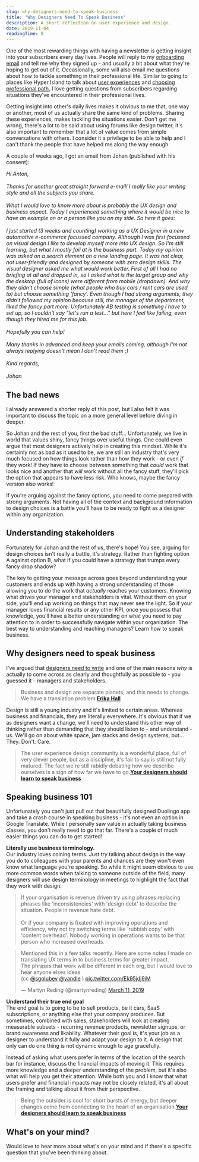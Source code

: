 ```yaml
---
slug: why-designers-need-to-speak-business
title: "Why Designers Need To Speak Business"
description: A short reflection on user experience and design.
date: 2019-11-04
readingTime: 8
---
```


One of the most rewarding things with having a newsletter is getting insight into your subscribers every day lives. People will reply to my <a href="/newsletter-ux/">onboarding email</a> and tell me why they signed up - and usually a bit about what they're hoping to get out of it. Occasionally, some will also email me questions about how to tackle something in their professional life. Similar to going to places like Hyper Island to talk about <a href="/whatsux/">user experiences</a> and <a href="/professional-path/">choosing professional path</a>, I love getting questions from subscribers regarding situations they've encountered in their professional lives.

Getting insight into other's daily lives makes it obvious to me that, one way or another, most of us actually share the same kind of problems. Sharing these experiences, makes tackling the situations easier. Don't get me wrong, there's a lot to be said about using forums like design twitter, it's also important to remember that a lot of value comes from simple conversations with others. I consider it a privilege to be able to help and I can't thank the people that have helped me along the way enough.

A couple of weeks ago, I got an email from Johan (published with his consent):

_Hi Anton,
<br /><br />
Thanks for another great straight forward e-mail! I really like your writing style and all the subjects you share.
<br /><br />
What I would love to know more about is probably the UX design and business aspect. Today I experienced something where it would be nice to have an example on or a person like you on my side. So here it goes:<br /><br />
I just started (3 weeks and counting) working as a UX Designer in a new automotive e-commerce focussed company. Although I was first focussed on visual design I like to develop myself more into UX design. So I'm still learning, but what I mostly fail at is the business part. Today my opinion was asked on a search element on a new landing page. It was not clear, not user-friendly and designed by someone with zero design skills. The visual designer asked me what would work better. First of all I had no briefing at all and dropped in, so I asked what is the target group and why the desktop (full of icons) were different from mobile (dropdown). And why they didn't choose simple (what people who buy cars / rent cars are used to) but choose something 'fancy'. Even though I had strong arguments, they didn't followed my opinion because still, the manager of the department, liked the fancy part more. Unfortunately AB testing is something I have to set up, so I couldn't say "let's run a test..." but here I feel like failing, even though they hired me for this job.<br /><br />
Hopefully you can help!<br /><br />
Many thanks in advanced and keep your emails coming, although I'm not always replying doesn't mean I don't read them ;)<br /><br />
Kind regards,<br /><br />
Johan_

## The bad news

I already answered a shorter reply of this post, but I also felt it was important to discuss the topic on a more general level before diving in deeper.

So Johan and the rest of you, first the bad stuff... Unfortunately, we live in world that values shiny, fancy things over useful things. One could even argue that most designers actively help in creating this mindset. While it's certainly not as bad as it used to be, we are still an industry that's very much focused on how things look rather than how they work - or even *if* they work! If they have to choose between something that *could* work that looks nice and another that *will* work without all the fancy stuff, they'll pick the option that appears to have less risk. Who knows, maybe the fancy version also works!

If you're arguing against the fancy options, you need to come prepared with strong arguments. Not having all of the context and background information to design choices is a battle you'll have to be ready to fight as a designer within any organization.

## Understanding stakeholders

Fortunately for Johan and the rest of us, there's hope! You see, arguing for design choices isn't really a battle, it's strategy. Rather than fighting option A against option B, what if you could have a strategy that trumps every fancy drop shadow?

The key to getting your message across goes beyond understanding your customers and ends up with having a strong understanding of those allowing you to do the work that *actually* reaches your customers. Knowing what drives your manager and stakeholders is vital. Without them on your side, you'll end up working on things that may never see the light. So if your manager loves financial results or any other KPI, once you possess that knowledge, you'll have a better understanding on what you need to pay attention to in order to successfully navigate within your organization. The best way to understanding and reaching managers? Learn how to speak business.

## Why designers need to speak business

I've argued that <a href="/designers-write/">designers need to write</a> and one of the main reasons *why* is actually to come across as clearly and thoughtfully as possible to - you guessed it - managers and stakeholders.

>Business and design are separate planets, and this needs to change. We have a translation problem.**<a href="https://twitter.com/mulegirl">Erika Hall</a>**

Design is still a young industry and it's limited to certain areas. Whereas business and financials, they are literally everywhere. It's obvious that if we as designers want a change, we'll need to understand this other way of thinking rather than demanding that they should listen to - and understand - us. We'll go on about white space, jam stacks and design systems, but... They. Don't. Care.

>The user experience design community is a wonderful place, full of very clever people, but as a discipline, it's fair to say is still not fully matured. The fact we're still rabidly debating how we describe ourselves is a sign of how far we have to go.**<a href="https://medium.com/leading-design/your-designers-should-learn-to-speak-business-a4f9845f210">Your designers should learn to speak business</a>**

## Speaking business 101

Unfortunately you can't just pull out that beautifully designed Duolingo app and take a crash course in speaking business - it's not even an option in Google Translate. While I personally saw value in actually taking business classes, you don't really need to go that far. There's a couple of much easier things you can do to get started!

**Literally use business terminology.**<br />
Our industry loves coining terms. Just try talking about design in the way you do to colleagues with your parents and chances are they won't even know what language you're speaking. So while it might seem obvious to use more common words when talking to someone outside of the field, many designers will use design terminology in meetings to highlight the fact that they work with design.

>If your organisation is revenue driven try using phrases replacing phrases like 'inconsistencies' with 'design debt' to describe the situation. People in revenue hate debt.<br /><br />Or if your company is fixated with improving operations and efficiency, why not try switching terms like 'rubbish copy' with 'content overhead'. Nobody working in operations wants to be that person who increased overheads.

<blockquote class="twitter-tweet"><p lang="en" dir="ltr">Mentioned this in a few talks recently. Here are some notes I made on translating UX terms in to business terms for greater impact.<br />The phrases that work will be different in each org, but I would love to hear anyone elses ideas<br />(cc <a href="https://twitter.com/sgolubev?ref_src=twsrc%5Etfw">@sgolubev</a> <a href="https://twitter.com/yandle?ref_src=twsrc%5Etfw">@yandle</a> ) <a href="https://t.co/Ek95jdj9iM">pic.twitter.com/Ek95jdj9iM</a></p>&mdash; Martyn Reding (@martynreding) <a href="https://twitter.com/martynreding/status/1105073935291424768?ref_src=twsrc%5Etfw">March 11, 2019</a></blockquote> <script async src="https://platform.twitter.com/widgets.js" charset="utf-8"></script>

**Understand their true end goal**<br />
The end goal is to going to be to sell products, be it cars, SaaS subscriptions, or anything else that your company produces. But sometimes, combined with sales, stakeholders will look at creating measurable subsets - recurring revenue products, newsletter signups, or brand awareness and likability.  Whatever their goal is, it's your job as a designer to understand it fully and adapt your design to it. A design that only can do one thing is not dynamic enough to age gracefully.

Instead of asking what users prefer in terms of the location of the search bar for instance, discuss the financial impacts of moving it. This requires more knowledge and a deeper understanding of the problem, but it's also what will help you get their attention. While both you and I know that what users prefer and financial impacts may not be closely related, it's all about the framing and talking about it from their perspective.

>Being the outsider is cool for short bursts of energy, but deeper changes come from connecting to the heart of an organisation.**<a href="https://medium.com/leading-design/your-designers-should-learn-to-speak-business-a4f9845f210">Your designers should learn to speak business</a>**

## What's on your mind?

Would love to hear more about what's on your mind and if there's a specific question that you've been thinking about.